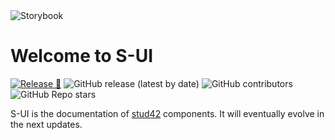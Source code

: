 
<Meta title="Introduction/Welcome" />

<div class="logo">
  <img src={Logo} alt="Storybook" />
</div>

# Welcome to S-UI

[![Release 🎉](https://github.com/42Atomys/stud42/actions/workflows/release.yaml/badge.svg)](https://github.com/42Atomys/stud42/actions/workflows/release.yaml)
![GitHub release (latest by date)](https://img.shields.io/github/v/release/42atomys/stud42?label=last%20release)
![GitHub contributors](https://img.shields.io/github/contributors/42Atomys/stud42?color=blueviolet)
![GitHub Repo stars](https://img.shields.io/github/stars/42atomys/stud42?color=blueviolet)

S-UI is the documentation of [stud42](https://github.com/42Atomys/stud42) components. It will eventually evolve in the next updates.